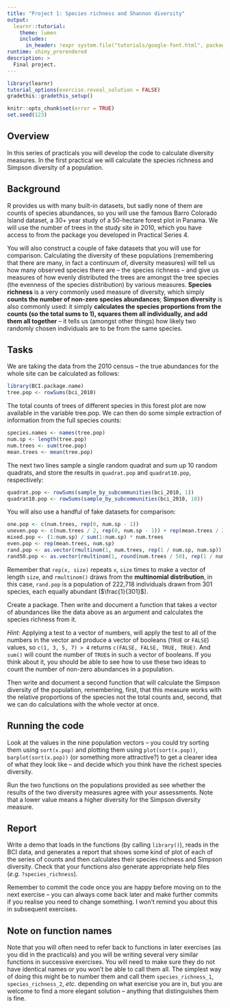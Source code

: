 ```yaml
---
title: "Project 1: Species richness and Shannon diversity"
output:
  learnr::tutorial:
    theme: lumen
    includes:
      in_header: !expr system.file("tutorials/google-font.html", package = "RPiR")
runtime: shiny_prerendered
description: >
  Final project.
---
```


```r
library(learnr)
tutorial_options(exercise.reveal_solution = FALSE)
gradethis::gradethis_setup()

knitr::opts_chunk$set(error = TRUE)
set.seed(123)
```


## Overview

In this series of practicals you will develop the code to calculate diversity
measures. In the first practical we will calculate the species richness and 
Simpson diversity of a population.

## Background

R provides us with many built-in datasets, but sadly none of them are counts of
species abundances, so you will use the famous Barro Colorado Island dataset, a 
30+ year study of a 50-hectare forest plot in Panama. We will use the number of 
trees in the study site in 2010, which you have access to from the package you
developed in Practical Series 4.

You will also construct a couple of fake datasets that you will use for 
comparison. Calculating the diversity of these populations (remembering that 
there are many, in fact a continuum of, diversity measures) will tell us how 
many observed species there are – the species richness – and give us measures 
of how evenly distributed the trees are amongst the tree species (the evenness 
of the species distribution) by various measures. **Species richness** is a 
very commonly used measure of diversity, which simply **counts the number of
non-zero species abundances**; **Simpson diversity** is also commonly used: it
simply **calculates the species proportions from the counts (so the total sums 
to 1), squares them all individually, and add them all together** – it tells us
(amongst other things) how likely two randomly chosen individuals are to be 
from the same species.

## Tasks

We are taking the data from the 2010 census – the true abundances for the whole 
site can be calculated as follows:

```r
library(BCI.package.name) 
tree.pop <- rowSums(bci_2010)
```

The total counts of trees of different species in this forest plot are now 
available in the variable tree.pop. We can then do some simple extraction of
information from the full species counts:

```r
species.names <- names(tree.pop) 
num.sp <- length(tree.pop) 
num.trees <- sum(tree.pop) 
mean.trees <- mean(tree.pop)
```

The next two lines sample a single random quadrat and sum up 10 random 
quadrats, and store the results in `quadrat.pop` and `quadrat10.pop`,
respectively:

```r
quadrat.pop <- rowSums(sample_by_subcommunities(bci_2010, 1)) 
quadrat10.pop <- rowSums(sample_by_subcommunities(bci_2010, 10))
```

You will also use a handful of fake datasets for comparison:

```r
one.pop <- c(num.trees, rep(0, num.sp - 1)) 
uneven.pop <- c(num.trees / 2, rep(0, num.sp - 1)) + rep(mean.trees / 2, num.sp) 
mixed.pop <- (1:num.sp) / sum(1:num.sp) * num.trees
even.pop <- rep(mean.trees, num.sp)
rand.pop <- as.vector(rmultinom(1, num.trees, rep(1 / num.sp, num.sp)))
rand50.pop <- as.vector(rmultinom(1, round(num.trees / 50), rep(1 / num.sp, num.sp)))
```

Remember that `rep(x, size)` repeats `x`, `size` times to make a vector of
length `size`, and `rmultinom()` draws from the **multinomial distribution**, 
in this case, `rand.pop` is a population of 222,718 individuals 
drawn from 301 species, each equally abundant ($\frac{1}{301}$).

Create a package. Then write and document a function that takes a vector of
abundances like the data above as an argument and calculates the species 
richness from it. 

*Hint:* Applying a test to a vector 
of numbers, will apply the test to all of the numbers in the vector and produce 
a vector of booleans (`TRUE` or `FALSE`) values, so `c(1, 3, 5, 7) > 4` returns 
`c(FALSE, FALSE, TRUE, TRUE)`. And `sum()` will count the number of `TRUE`s in 
such a vector of booleans. If you think about it, you should be able to see how 
to use these two ideas to count the number of non-zero abundances in a 
population.

Then write and document a second function that will calculate the Simpson 
diversity of the population, remembering, first, that this measure works with 
the relative proportions of the species not the total counts and, second, that 
we can do calculations with the whole vector at once.

## Running the code

Look at the values in the nine population vectors – you could try sorting them 
using `sort(x.pop)` and plotting them using `plot(sort(x.pop))`, 
`barplot(sort(x.pop))` (or something more attractive?) to get a clearer idea of 
what they look like – and decide which you think have the richest species 
diversity.

Run the two functions on the populations provided as see whether the results of 
the two diversity measures agree with your assessments. Note that a lower value 
means a higher diversity for the Simpson diversity measure.

## Report

Write a demo that loads in the functions (by calling `library()`), 
reads in the BCI data, and generates a report that shows some kind of plot of 
each of the series of counts and then calculates their species richness and 
Simpson diversity. Check that your functions also generate appropriate help 
files (*e.g.* `?species_richness`).

Remember to commit the code once you are happy before moving on to the next 
exercise – you can always come back later and make further commits if you 
realise you need to change something. I won't remind you about this in 
subsequent exercises.

## Note on function names

Note that you will often need to refer back to functions in later exercises (as 
you did in the practicals) and you will be writing several very 
similar functions in successive exercises. You will need to make sure they do 
not have identical names or you won't be able to call them all. 
The simplest way of doing this might be 
to number them and call them `species_richness_1`, `species_richness_2`, *etc.* 
depending on what exercise you are in, but you are welcome to find a more 
elegant solution – anything that distinguishes them is fine.
